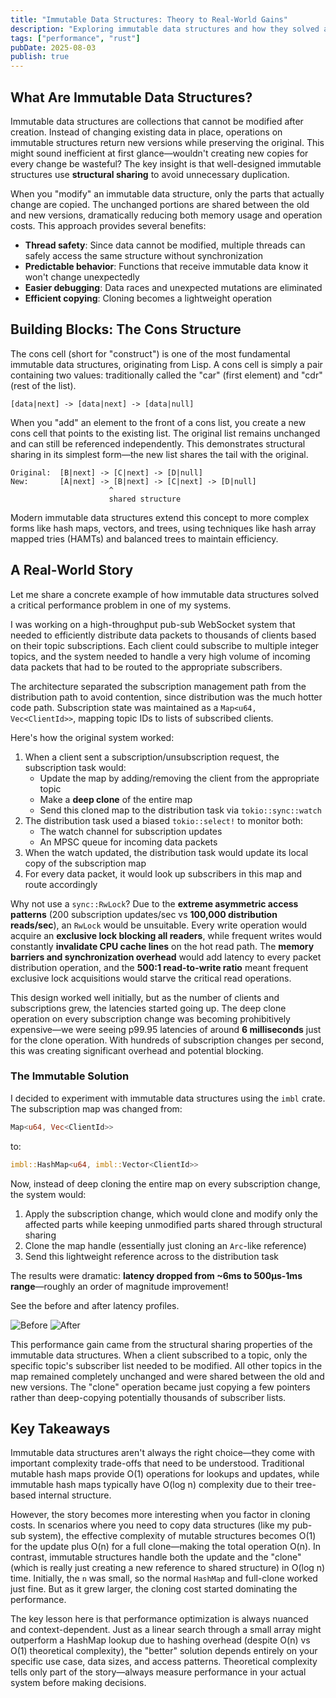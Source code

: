 ```yaml
---
title: "Immutable Data Structures: Theory to Real-World Gains"
description: "Exploring immutable data structures and how they solved a critical performance bottleneck in a high-throughput WebSocket system"
tags: ["performance", "rust"]
pubDate: 2025-08-03
publish: true
---
```



## What Are Immutable Data Structures?

Immutable data structures are collections that cannot be modified after creation. Instead of changing existing data in place, operations on immutable structures return new versions while preserving the original. This might sound inefficient at first glance—wouldn't creating new copies for every change be wasteful? The key insight is that well-designed immutable structures use **structural sharing** to avoid unnecessary duplication.

When you "modify" an immutable data structure, only the parts that actually change are copied. The unchanged portions are shared between the old and new versions, dramatically reducing both memory usage and operation costs. This approach provides several benefits:

- **Thread safety**: Since data cannot be modified, multiple threads can safely access the same structure without synchronization
- **Predictable behavior**: Functions that receive immutable data know it won't change unexpectedly
- **Easier debugging**: Data races and unexpected mutations are eliminated
- **Efficient copying**: Cloning becomes a lightweight operation

## Building Blocks: The Cons Structure

The cons cell (short for "construct") is one of the most fundamental immutable data structures, originating from Lisp. A cons cell is simply a pair containing two values: traditionally called the "car" (first element) and "cdr" (rest of the list).

```
[data|next] -> [data|next] -> [data|null]
```

When you "add" an element to the front of a cons list, you create a new cons cell that points to the existing list. The original list remains unchanged and can still be referenced independently. This demonstrates structural sharing in its simplest form—the new list shares the tail with the original.

```
Original:  [B|next] -> [C|next] -> [D|null]
New:       [A|next] -> [B|next] -> [C|next] -> [D|null]
                      ^
                      shared structure
```

Modern immutable data structures extend this concept to more complex forms like hash maps, vectors, and trees, using techniques like hash array mapped tries (HAMTs) and balanced trees to maintain efficiency.

## A Real-World Story

Let me share a concrete example of how immutable data structures solved a critical performance problem in one of my systems.

I was working on a high-throughput pub-sub WebSocket system that needed to efficiently distribute data packets to thousands of clients based on their topic subscriptions. Each client could subscribe to multiple integer topics, and the system needed to handle a very high volume of incoming data packets that had to be routed to the appropriate subscribers.

The architecture separated the subscription management path from the distribution path to avoid contention, since distribution was the much hotter code path. Subscription state was maintained as a `Map<u64, Vec<ClientId>>`, mapping topic IDs to lists of subscribed clients.

Here's how the original system worked:

1. When a client sent a subscription/unsubscription request, the subscription task would:
   - Update the map by adding/removing the client from the appropriate topic
   - Make a **deep clone** of the entire map
   - Send this cloned map to the distribution task via `tokio::sync::watch`
2. The distribution task used a biased `tokio::select!` to monitor both:
   - The watch channel for subscription updates
   - An MPSC queue for incoming data packets
3. When the watch updated, the distribution task would update its local copy of the subscription map
4. For every data packet, it would look up subscribers in this map and route accordingly

Why not use a `sync::RwLock`? Due to the **extreme asymmetric access patterns** (200 subscription updates/sec vs **100,000 distribution reads/sec**), an `RwLock` would be unsuitable. Every write operation would acquire an **exclusive lock blocking all readers**, while frequent writes would constantly **invalidate CPU cache lines** on the hot read path. The **memory barriers and synchronization overhead** would add latency to every packet distribution operation, and the **500:1 read-to-write ratio** meant frequent exclusive lock acquisitions would starve the critical read operations.

This design worked well initially, but as the number of clients and subscriptions grew, the latencies started going up. The deep clone operation on every subscription change was becoming prohibitively expensive—we were seeing p99.95 latencies of around **6 milliseconds** just for the clone operation. With hundreds of subscription changes per second, this was creating significant overhead and potential blocking.

### The Immutable Solution

I decided to experiment with immutable data structures using the `imbl` crate. The subscription map was changed from:

```rust
Map<u64, Vec<ClientId>>
```

to:

```rust
imbl::HashMap<u64, imbl::Vector<ClientId>>
```

Now, instead of deep cloning the entire map on every subscription change, the system would:

1. Apply the subscription change, which would clone and modify only the affected parts while keeping unmodified parts shared through structural sharing
2. Clone the map handle (essentially just cloning an `Arc`-like reference)
3. Send this lightweight reference across to the distribution task

The results were dramatic: **latency dropped from ~6ms to 500µs-1ms range**—roughly an order of magnitude improvement!

See the before and after latency profiles.

<Image src={beforeImbl} alt="Before" class="h-[400px] w-full" />
<Image src={afterImbl} alt="After" class="h-[400px] w-full" />

This performance gain came from the structural sharing properties of the immutable data structures. When a client subscribed to a topic, only the specific topic's subscriber list needed to be modified. All other topics in the map remained completely unchanged and were shared between the old and new versions. The "clone" operation became just copying a few pointers rather than deep-copying potentially thousands of subscriber lists.

## Key Takeaways

Immutable data structures aren't always the right choice—they come with important complexity trade-offs that need to be understood. Traditional mutable hash maps provide O(1) operations for lookups and updates, while immutable hash maps typically have O(log n) complexity due to their tree-based internal structure.

However, the story becomes more interesting when you factor in cloning costs. In scenarios where you need to copy data structures (like my pub-sub system), the effective complexity of mutable structures becomes O(1) for the update plus O(n) for a full clone—making the total operation O(n). In contrast, immutable structures handle both the update and the "clone" (which is really just creating a new reference to shared structure) in O(log n) time. Initially, the `n` was small, so the normal `HashMap` and full-clone worked just fine. But as it grew larger, the cloning cost started dominating the performance.

The key lesson here is that performance optimization is always nuanced and context-dependent. Just as a linear search through a small array might outperform a HashMap lookup due to hashing overhead (despite O(n) vs O(1) theoretical complexity), the "better" solution depends entirely on your specific use case, data sizes, and access patterns. Theoretical complexity tells only part of the story—always measure performance in your actual system before making decisions.
